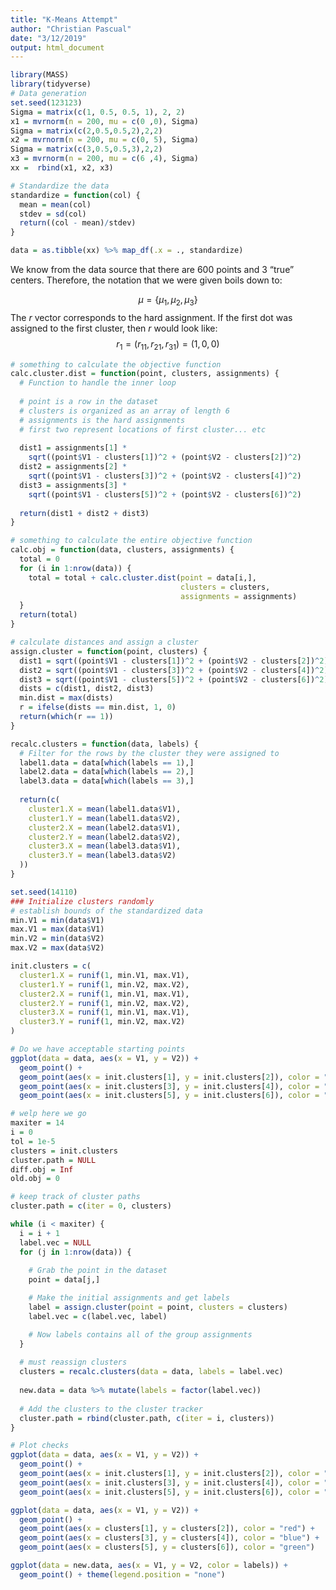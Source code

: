 ```yaml
---
title: "K-Means Attempt"
author: "Christian Pascual"
date: "3/12/2019"
output: html_document
---
```


```r
library(MASS)
library(tidyverse)
# Data generation
set.seed(123123)
Sigma = matrix(c(1, 0.5, 0.5, 1), 2, 2)
x1 = mvrnorm(n = 200, mu = c(0 ,0), Sigma)
Sigma = matrix(c(2,0.5,0.5,2),2,2)
x2 = mvrnorm(n = 200, mu = c(0, 5), Sigma)
Sigma = matrix(c(3,0.5,0.5,3),2,2)
x3 = mvrnorm(n = 200, mu = c(6 ,4), Sigma)
xx =  rbind(x1, x2, x3)

# Standardize the data
standardize = function(col) {
  mean = mean(col)
  stdev = sd(col)
  return((col - mean)/stdev)
}

data = as.tibble(xx) %>% map_df(.x = ., standardize)
```

We know from the data source that there are 600 points and 3 "true" centers. Therefore, the notation that we were given boils down to:

$$\mu = \{ \mu_1, \mu_2, \mu_3\}$$
The $r$ vector corresponds to the hard assignment. If the first dot was assigned to the first cluster, then $r$ would look like:
$$r_1 = ( r_{11}, r_{21}, r_{31} ) = (1, 0, 0)$$


```r
# something to calculate the objective function
calc.cluster.dist = function(point, clusters, assignments) {
  # Function to handle the inner loop
  
  # point is a row in the dataset
  # clusters is organized as an array of length 6
  # assignments is the hard assignments 
  # first two represent locations of first cluster... etc
  
  dist1 = assignments[1] * 
    sqrt((point$V1 - clusters[1])^2 + (point$V2 - clusters[2])^2)
  dist2 = assignments[2] * 
    sqrt((point$V1 - clusters[3])^2 + (point$V2 - clusters[4])^2)
  dist3 = assignments[3] * 
    sqrt((point$V1 - clusters[5])^2 + (point$V2 - clusters[6])^2)
  
  return(dist1 + dist2 + dist3)
}

# something to calculate the entire objective function
calc.obj = function(data, clusters, assignments) {
  total = 0
  for (i in 1:nrow(data)) {
    total = total + calc.cluster.dist(point = data[i,], 
                                      clusters = clusters,
                                      assignments = assignments)
  }
  return(total)
}

# calculate distances and assign a cluster
assign.cluster = function(point, clusters) {
  dist1 = sqrt((point$V1 - clusters[1])^2 + (point$V2 - clusters[2])^2)
  dist2 = sqrt((point$V1 - clusters[3])^2 + (point$V2 - clusters[4])^2)
  dist3 = sqrt((point$V1 - clusters[5])^2 + (point$V2 - clusters[6])^2)
  dists = c(dist1, dist2, dist3)
  min.dist = max(dists)
  r = ifelse(dists == min.dist, 1, 0)
  return(which(r == 1))
}

recalc.clusters = function(data, labels) {
  # Filter for the rows by the cluster they were assigned to
  label1.data = data[which(labels == 1),]
  label2.data = data[which(labels == 2),]
  label3.data = data[which(labels == 3),]
  
  return(c(
    cluster1.X = mean(label1.data$V1),
    cluster1.Y = mean(label1.data$V2),
    cluster2.X = mean(label2.data$V1),
    cluster2.Y = mean(label2.data$V2),
    cluster3.X = mean(label3.data$V1),
    cluster3.Y = mean(label3.data$V2)
  ))
}
```

```r
set.seed(14110)
### Initialize clusters randomly
# establish bounds of the standardized data
min.V1 = min(data$V1)
max.V1 = max(data$V1)
min.V2 = min(data$V2)
max.V2 = max(data$V2)

init.clusters = c(
  cluster1.X = runif(1, min.V1, max.V1),
  cluster1.Y = runif(1, min.V2, max.V2),
  cluster2.X = runif(1, min.V1, max.V1),
  cluster2.Y = runif(1, min.V2, max.V2),
  cluster3.X = runif(1, min.V1, max.V1),
  cluster3.Y = runif(1, min.V2, max.V2)
)

# Do we have acceptable starting points 
ggplot(data = data, aes(x = V1, y = V2)) + 
  geom_point() +
  geom_point(aes(x = init.clusters[1], y = init.clusters[2]), color = "red") + 
  geom_point(aes(x = init.clusters[3], y = init.clusters[4]), color = "blue") + 
  geom_point(aes(x = init.clusters[5], y = init.clusters[6]), color = "green")
```

```r
# welp here we go
maxiter = 14
i = 0
tol = 1e-5
clusters = init.clusters
cluster.path = NULL
diff.obj = Inf
old.obj = 0

# keep track of cluster paths
cluster.path = c(iter = 0, clusters)

while (i < maxiter) {
  i = i + 1
  label.vec = NULL
  for (j in 1:nrow(data)) {
    
    # Grab the point in the dataset
    point = data[j,]

    # Make the initial assignments and get labels
    label = assign.cluster(point = point, clusters = clusters)
    label.vec = c(label.vec, label) 

    # Now labels contains all of the group assignments
  }
  
  # must reassign clusters
  clusters = recalc.clusters(data = data, labels = label.vec)
  
  new.data = data %>% mutate(labels = factor(label.vec))
  
  # Add the clusters to the cluster tracker
  cluster.path = rbind(cluster.path, c(iter = i, clusters))
}

# Plot checks
ggplot(data = data, aes(x = V1, y = V2)) + 
  geom_point() +
  geom_point(aes(x = init.clusters[1], y = init.clusters[2]), color = "red") + 
  geom_point(aes(x = init.clusters[3], y = init.clusters[4]), color = "blue") + 
  geom_point(aes(x = init.clusters[5], y = init.clusters[6]), color = "green")

ggplot(data = data, aes(x = V1, y = V2)) + 
  geom_point() +
  geom_point(aes(x = clusters[1], y = clusters[2]), color = "red") + 
  geom_point(aes(x = clusters[3], y = clusters[4]), color = "blue") + 
  geom_point(aes(x = clusters[5], y = clusters[6]), color = "green")

ggplot(data = new.data, aes(x = V1, y = V2, color = labels)) + 
  geom_point() + theme(legend.position = "none")
```


